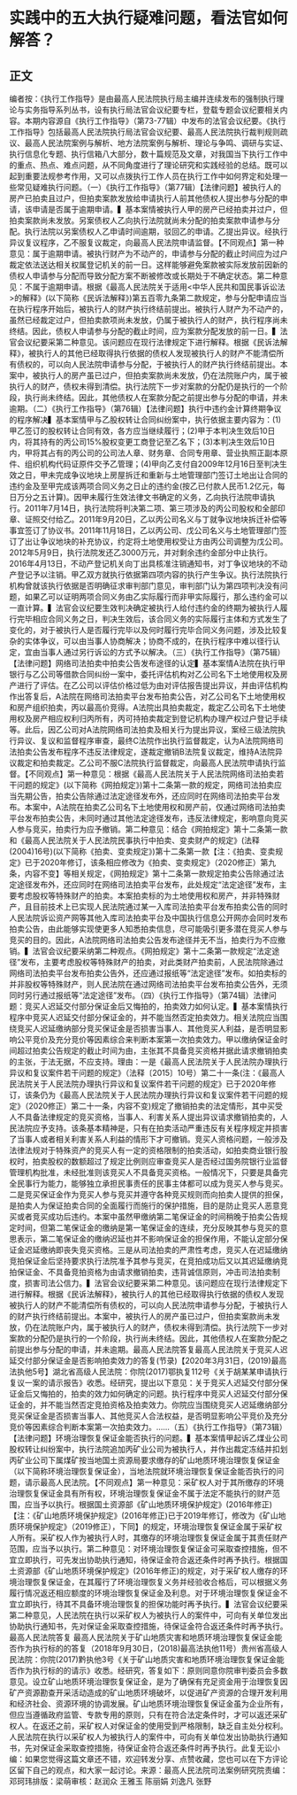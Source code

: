 # 实践中的五大执行疑难问题，看法官如何解答？
## 正文
编者按：《执行工作指导》是由最高人民法院执行局主编并连续发布的强制执行理论与实务指导系列丛书，设有执行局法官会议纪要专栏，登载专题会议纪要相关内容。本期内容源自《执行工作指导》（第73-77辑）中发布的法官会议纪要。《执行工作指导》包括最高人民法院执行局法官会议纪要、最高人民法院执行裁判规则疏议、最高人民法院案例与解析、地方法院案例与解析、理论与争鸣、调研与实证、执行信息化专题、执行信箱八大部分，数十篇规范及文章，对我国当下执行工作中的重点、热点、难点问题，从不同角度进行了理论研究和实践经验的总结。既可以起到重要法规参考作用，又可以点拨执行工作人员在执行工作中如何界定和处理一些常见疑难执行问题。（一）《执行工作指导》（第77辑）【法律问题】被执行人的房产已拍卖且过户，但拍卖案款发放给申请执行人前其他债权人提出参与分配的申请，该申请是否属于逾期申请。▍基本案情被执行人甲的房产已经拍卖并过户，但拍卖案款尚未发放。另案债权人乙向执行法院就尚未分配的拍卖案款申请参与分配。执行法院以另案债权人乙申请时间逾期，驳回乙的申请。乙提出异议。经执行异议复议程序，乙不服复议裁定，向最高人民法院申请监督。【不同观点】第一种意见：属于逾期申请。被执行财产为不动产的，申请参与分配的截止时间应为过户裁定依法送达相关权属登记机关的前一日。这样能够避免案款被实际发放前因新的债权人申请参与分配而导致分配方案不断被修改或长期处于不确定状态。第二种意见：不属于逾期申请。根据《最高人民法院关于适用<中华人民共和国民事诉讼法>的解释》(以下简称《民诉法解释》)第五百零九条第二款规定，参与分配申请应当在执行程序开始后，被执行人的财产执行终结前提出。被执行人财产为不动产的，虽然已经裁定过户，但拍卖款项尚未发放，仍属于被执行人的财产，执行程序尚未终结。因此，债权人申请参与分配的截止时间，应为案款分配发放的前一日。▍法官会议纪要采第二种意见。该问题应在现行法律规定下进行解释。根据《民诉法解释》，被执行人的其他已经取得执行依据的债权人发现被执行人的财产不能清偿所有债权的，可以向人民法院申请参与分配，于被执行人的财产执行终结前提出。本案中，被执行人的房产虽已过户，但拍卖案款尚未发放，仍在法院账户内，属于被执行人的财产，债权未得到清偿。执行法院下一步对案款的分配仍是执行的一个阶段，执行尚未终结。因此，其他债权人在案款分配之前提出参与分配的申请，并未逾期。（二）《执行工作指导》（第76辑）【法律问题】执行中违约金计算终期争议的程序解决▍基本案情甲与乙股权转让合同纠纷案中，执行依据主要内容为：(1)甲乙签订的股权转让合同有效，各方应当继续履行；(2)甲于本判决生效后10日内，将其持有的丙公司15%股权变更工商登记至乙名下；(3)本判决生效后10日内，甲将其占有的丙公司的公司法人章、财务章、合同专用章、营业执照正副本原件、组织机构代码证原件交予乙管理；(4)甲向乙支付自2009年12月16日至判决生效之日，甲未完成争议地块上房屋拆迁和重新与土地管理部门签订土地出让合同的违约金及至甲完成该两项合同义务之日止的违约金(按乙已付款人民币1.2亿元，每日万分之五计算)。因甲未履行生效法律文书确定的义务，乙向执行法院申请执行。2011年7月14日，执行法院将判决第二项、第三项涉及的丙公司股权和全部印章、证照交付给乙。2011年9月20日，乙以丙公司名义与丁就争议地块拆迁补偿等事宜签订了协议书。2011年11月18日，乙以丙公司、戊公司名义与土地管理部门签订了出让争议地块的补充协议，约定将土地使用权受让方由丙公司调整为戊公司。2012年5月9日，执行法院发还乙3000万元，并对剩余违约金部分中止执行。2016年4月13日，不动产登记机关向丁出具核准注销通知书，对丁争议地块的不动产登记予以注销。甲乙双方就执行依据第四项内容的执行产生争议。执行法院执行机构曾就该执行依据是否明确征求审判部门意见，审判部门认为第四项判决没有问题，如果乙可以证明两项合同义务由乙实际履行而非甲实际履行，那么违约金可以一直计算。▍法官会议纪要生效判决确定被执行人给付违约金的终期为被执行人履行完毕相应合同义务之日，判决生效后，该合同义务的实际履行主体和方式发生了变化的，对于被执行人是否履行完毕以及何时履行完毕合同义务问题，涉及比较复杂的实体争议，可以由当事人协商解决；协商不成的，在执行程序中难以径行认定，宜由当事人通过另行诉讼的方式予以解决。（三）《执行工作指导》（第75辑）【法律问题】网络司法拍卖中拍卖公告发布途径的认定▍基本案情A法院在执行甲银行与乙公司等借款合同纠纷一案中，委托评估机构对乙公司名下土地使用权及房产进行了评估。在乙公司以评估价格过低为由对评估报告提出异议，并由评估机构作出答复后，A法院在网络司法拍卖平台发布拍卖公告，对乙公司名下土地使用权和房产组织拍卖，丙以最高价竞得。A法院出具拍卖裁定，裁定乙公司名下土地使用权及房产相应权利归丙所有，丙可持拍卖裁定到登记机构办理产权过户登记手续等。此后，因乙公司对A法院网络司法拍卖及相关行为提出异议，案经三级法院执行异议、复议和监督程序审查，最终C法院作出执行监督裁定，认为A法院网络司法拍卖公告发布程序不违反法律规定，遂裁定撤销B法院复议裁定，维持A法院异议裁定和拍卖裁定。乙公司不服C法院执行监督裁定，向最高人民法院申请执行监督。【不同观点】第一种意见：根据《最高人民法院关于人民法院网络司法拍卖若干问题的规定》(以下简称《网拍规定》)第十二条第一款的规定，网络司法拍卖应当先期公告，拍卖公告除通过法定途径发布外，还应同时在网络司法拍卖平台发布。本案中，A法院在拍卖乙公司名下土地使用权和房产前，仅通过网络司法拍卖平台发布拍卖公告，未同时通过其他法定途径发布，违反法律规定，影响意向竞买人参与竞买，拍卖行为应予撤销。第二种意见：结合《网拍规定》第十二条第一款和《最高人民法院关于人民法院民事执行中拍卖、变卖财产的规定》(法释(2004)16号)(以下简称《拍卖、变卖规定》)第十二条第一款【注：《拍卖、变卖规定》已于2020年修订，该条相应修改为《拍卖、变卖规定》（2020修正）第九条，内容不变】等相关规定，《网拍规定》第十二条第一款规定拍卖公告除通过法定途径发布外，还应同时在网络司法拍卖平台发布，此处规定“法定途径”发布，主要考虑股权等特殊财产的拍卖。本案拍卖标的为土地使用权和房产，并非特殊财产，且目前技术上已实现人民法院通过某一入库司法拍卖平台发布拍卖公告的同时人民法院诉讼资产网等其他入库司法拍卖平台及中国执行信息公开网亦会同时发布拍卖公告，由此能够实现使更多人知悉拍卖信息，尽可能吸引更多潜在竞买人参与竞买的目的。因此，A法院网络司法拍卖公告发布途径并无不当，拍卖行为不应撤销。▍法官会议纪要采纳第二种观点。《网拍规定》第十二条第一款规定“法定途径”发布，主要考虑股权等特殊财产的拍卖，对此类财产拍卖前，人民法院除通过网络司法拍卖平台发布拍卖公告外，还应通过报纸等“法定途径”发布。如拍卖标的并非股权等特殊财产，则人民法院在通过网络司法拍卖平台发布拍卖公告外，无须同时另行通过报纸等“法定途径”发布。（四）《执行工作指导》（第74辑）法律问题：竞买人迟延交付部分保证金后又悔拍的，拍卖效力如何认定。▍基本案情执行程序中竞买人迟延交付部分保证金的，并不能当然否定拍卖效力。相关法院应当围绕竞买人迟延缴纳部分竞买保证金是否损害当事人、其他竞买人利益，是否明显影响公平竞价及充分竞价等因素综合来判断本案第一次拍卖效力。甲以缴纳保证金时间超过拍卖公告规定的截止时间为由，主张其不具备竞买资格并据此请求撤销拍卖的主张，于法无据，不应支持。理由：一是《最高人民法院关于人民法院办理执行异议和复议案件若干问题的规定》（法释〔2015〕10号）第二十一条(注：《最高人民法院关于人民法院办理执行异议和复议案件若干问题的规定》已于2020年修订，该条仍为《最高人民法院关于人民法院办理执行异议和复议案件若干问题的规定》（2020修正）第二十一条，内容不变)规定了撤销拍卖的法定情形，其中买受人不具备法律规定的竞买资格，当事人、利害关系人提出异议请求撤销拍卖的，人民法院应予支持。该条基本精神是，只有在拍卖活动严重违反有关程序规定并损害了当事人或者相关利害关系人利益的情形下才可撤销。竞买人资格问题，一般涉及法律法规对于特殊资产的竞买人有一定的资格限制的拍卖活动，如拍卖商业银行股权时，拍卖股权的数额超过了规定比例则应审查竞买人是否经过国务院银行业监督管理机构批准，未经批准则该竞买人不具备竞买资格。一般情况下，只要是具备完全民事行为能力，能够独立承担民事责任的民事主体都可以成为竞买人参与竞买。二是竞买保证金作为竞买人参与竞买并遵守各种竞买规则而向拍卖人提供的担保，是拍卖人为保证拍卖合同的全面履行而施行的保护措施，目的是防止竞买人恶意竞买或者竞买成功后违约。本案中虽然甲缴纳第二笔保证金的时间稍晚于拍卖公告规定时间，但第二笔保证金的缴纳是第一笔保证金的连续，充分反映其参与竞买的意思表示，第二笔保证金的缴纳迟延也并不影响保证金的担保作用，不能认定部分保证金迟延缴纳即丧失竞买资格。三是从司法拍卖的严肃性考虑，竞买人在迟延缴纳竞拍保证金后坚持要求执行法院准予其参与竞买，在竞拍成功后又以其迟延缴纳竞拍保证金、不具备竞拍资格为由请求撤销拍卖，违背诚信原则，冲击司法拍卖制度，损害司法公信力。▍法官会议纪要采第二种意见。该问题应在现行法律规定下进行解释。根据《民诉法解释》，被执行人的其他已经取得执行依据的债权人发现被执行人的财产不能清偿所有债权的，可以向人民法院申请参与分配，于被执行人的财产执行终结前提出。本案中，被执行人的房产虽已过户，但拍卖案款尚未发放，仍在法院账户内，属于被执行人的财产，债权未得到清偿。执行法院下一步对案款的分配仍是执行的一个阶段，执行尚未终结。因此，其他债权人在案款分配之前提出参与分配的申请，并未逾期。最高人民法院答复最高人民法院关于竞买人迟延交付部分保证金是否影响拍卖效力的答复(节录)【2020年3月31日，(2019)最高法执他5号】湖北省高级人民法院：你院(2017)鄂执复112号《关于胡某某申请执行复议一案的请示报告》收悉。经研究，提出以下意见：关于竞买人迟延交付部分保证金后又悔拍的，拍卖的效力如何确定的问题。执行程序中竞买人迟延交付部分保证金的，并不能当然否定竞拍资格及拍卖效力。你院应当围绕竞买人迟延缴纳部分竞买保证金是否损害当事人、其他竞买人合法权益，是否明显影响公平竞价及充分竞价等因素综合判断本案第一次拍卖效力。……（五）《执行工作指导》（第73辑）【法律问题】环境治理恢复保证金能否执行的问题。▍基本案情甲起诉乙煤业公司股权转让纠纷案中，执行法院追加丙矿业公司为被执行人，并作出裁定冻结并扣划丙矿业公司下属煤矿按当地国土资源局要求缴存的矿山地质环境治理恢复保证金（以下简称环境治理恢复保证金），当地法院就环境治理恢复保证金能否执行的问题，请示最高人民法院。【不同观点】第一种意见：采矿权人对于其所缴存的环境治理恢复保证金具有所有权，环境治理恢复保证金不属于法定不能执行的财产范围，应当予以执行。根据国土资源部《矿山地质环境保护规定》(2016年修正)【注：《矿山地质环境保护规定》(2016年修正)已于2019年修订，修改为《矿山地质环境保护规定》（2019修正），下同】的规定，环境治理恢复保证金属于采矿权人所有。采矿权人作为被执行人时，其缴存的环境治理恢复保证金属于其责任财产范围，应当予以执行。第二种意见：对环境治理恢复保证金可采取查控措施，但不宜立即执行，可先发出协助执行通知，待保证金符合返还条件时再予执行。根据国土资源部《矿山地质环境保护规定》(2016年修正)的规定，对于采矿权人缴存的环境治理恢复保证金，在其履行了环境治理恢复义务并经验收合格后，可以根据义务履行情况返还相应额度的环境治理恢复保证金及利息。对于环境治理恢复保证金不宜立即执行，待其不具备环境治理恢复的担保功能时再予执行。▍法官会议纪要采第二种意见，人民法院在执行以采矿权人为被执行人的案件中，可向有关单位发出协助执行通知书，先对保证金采取查控措施，待保证金符合返还条件时再予执行。最高人民法院答复 最高人民法院关于矿山地质灾害和地质环境治理恢复保证金能否作为执行标的的答复（2018年9月30日，(2018)最高法执他11号）贵州省高级人民法院：你院(2017)黔执他3号《关于矿山地质灾害和地质环境治理恢复保证金能否作为执行标的的请示》收悉。经研究，答复如下：原则同意你院审判委员会多数意见。设立矿山地质环境治理恢复保证金，是为了确保有充足资金用于治理恢复因矿产资源勘查开采活动造成的矿山地质环境破坏，以促进矿产资源的合理开发利用和经济社会、资源环境的协调发展。矿山地质环境治理恢复保证金虽为企业所有，但应当遵循政府监管、专款专用的原则，只有在符合法定条件时，才可以返还采矿权人。在返还之前，采矿权人对保证金的使用受到严格限制，缺乏自主处分权利。人民法院在执行以采矿权人为被执行人的案件中，可向有关单位发出协助执行通知书，先对保证金采取查控措施，待保证金符合返还条件时再予执行。此复无讼小编：如果您觉得这篇文章还不错，欢迎转发分享、点赞收藏，您也可以在下方评论区留下自己的观点，和大家一起讨论。来源：最高人民法院司法案例研究院责编：邓珂玮排版：梁萌审核：赵润众 王雅玉 陈丽娟 刘逸凡 张野